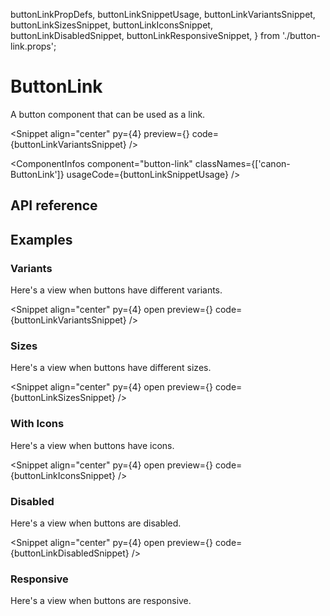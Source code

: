   buttonLinkPropDefs,
  buttonLinkSnippetUsage,
  buttonLinkVariantsSnippet,
  buttonLinkSizesSnippet,
  buttonLinkIconsSnippet,
  buttonLinkDisabledSnippet,
  buttonLinkResponsiveSnippet,
} from './button-link.props';

# ButtonLink

A button component that can be used as a link.

<Snippet
  align="center"
  py={4}
  preview={<ButtonLinkSnippet story="Variants" />}
  code={buttonLinkVariantsSnippet}
/>

<ComponentInfos
  component="button-link"
  classNames={['canon-ButtonLink']}
  usageCode={buttonLinkSnippetUsage}
/>

## API reference

<PropsTable data={buttonLinkPropDefs} />

## Examples

### Variants

Here's a view when buttons have different variants.

<Snippet
  align="center"
  py={4}
  open
  preview={<ButtonLinkSnippet story="Variants" />}
  code={buttonLinkVariantsSnippet}
/>

### Sizes

Here's a view when buttons have different sizes.

<Snippet
  align="center"
  py={4}
  open
  preview={<ButtonLinkSnippet story="Sizes" />}
  code={buttonLinkSizesSnippet}
/>

### With Icons

Here's a view when buttons have icons.

<Snippet
  align="center"
  py={4}
  open
  preview={<ButtonLinkSnippet story="WithIcons" />}
  code={buttonLinkIconsSnippet}
/>

### Disabled

Here's a view when buttons are disabled.

<Snippet
  align="center"
  py={4}
  open
  preview={<ButtonLinkSnippet story="Disabled" />}
  code={buttonLinkDisabledSnippet}
/>

### Responsive

Here's a view when buttons are responsive.

<CodeBlock code={buttonLinkResponsiveSnippet} />
